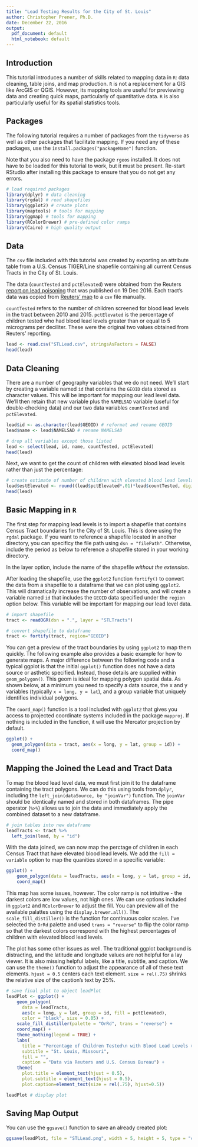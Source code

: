 ```yaml
---
title: "Lead Testing Results for the City of St. Louis"
author: Christopher Prener, Ph.D.
date: December 22, 2016
output:
  pdf_document: default
  html_notebook: default
---
```


## Introduction
This tutorial introduces a number of skills related to mapping data in `R`: data cleaning, table joins, and map production. `R` is not a replacement for a GIS like ArcGIS or QGIS. However, its mapping tools are useful for previewing data and creating quick maps, particularly of quantitative data. `R` is also particularly useful for its spatial statistics tools. 

## Packages
The following tutorial requires a number of packages from the `tidyverse` as well as other packages that facilitate mapping. If you need any of these packages, use the `install.packages("packageName")` function.

Note that you also need to have the package `rgeos` installed. It does not have to be loaded for this tutorial to work, but it must be present. Re-start RStudio after installing this package to ensure that you do not get any errors.

```r
# load required packages
library(dplyr) # data cleaning
library(rgdal) # read shapefiles
library(ggplot2) # create plots
library(maptools) # tools for mapping
library(ggmap) # tools for mapping
library(RColorBrewer) # pre-defined color ramps
library(Cairo) # high quality output
```

## Data
The `csv` file included with this tutorial was created by exporting an attribute table from a U.S. Census TIGER/Line shapefile containing all current Census Tracts in the City of St. Louis.

The data (`countTested` and `pctElevated`) were obtained from the Reuters [report on lead poisoning](http://www.reuters.com/investigates/special-report/usa-lead-testing/) that was published on 19 Dec 2016. Each tract's data was copied from [Reuters' map](http://www.reuters.com/investigates/special-report/usa-lead-testing/#interactive-lead) to a `csv` file manually.

`countTested` refers to the number of children screened for blood lead levels in the tract between 2010 and 2015. `pctElevated` is the percentage of children tested who had blood lead levels greater than or equal to 5 micrograms per deciliter. These were the original two values obtained from Reuters' reporting.

```r
lead <- read.csv("STLLead.csv", stringsAsFactors = FALSE)
head(lead)
```

## Data Cleaning
There are a number of geography variables that we do not need. We'll start by creating a variable named `id` that contains the `GEOID` data stored as character values. This will be important for mapping our lead level data. We'll then retain that new variable plus the `NAMELSAD` variable (useful for double-checking data) and our two data variables `countTested` and `pctElevated`.

```r
lead$id <- as.character(lead$GEOID) # reformat and rename GEOID
lead$name <- lead$NAMELSAD # rename NAMELSAD

# drop all variables except those listed
lead <- select(lead, id, name, countTested, pctElevated)
head(lead)
```

Next, we want to get the count of children with elevated blood lead levels rather than just the percentage:

```r
# create estimate of number of children with elevated blood lead levels
lead$estElevated <- round((lead$pctElevated*.01)*lead$countTested, digits = 0)
head(lead)
```

## Basic Mapping in `R`

The first step for mapping lead levels is to import a shapefile that contains Census Tract boundaries for the City of St. Louis. This is done using the `rgdal` package. If you want to reference a shapefile located in another directory, you can specificy the file path using `dsn = "filePath"`. Otherwise, include the period as below to reference a shapefile stored in your working directory. 

In the layer option, include the name of the shapefile *without the extension*.

After loading the shapefile, use the `ggplot2` function `fortify()` to convert the data from a shapefile to a dataframe that we can plot using `ggplot2`. This will dramatically increase the number of observations, and will create a variable named `id` that includes the `GEOID` data specified under the `region` option below. This variable will be important for mapping our lead level data.

```r
# import shapefile
tract <- readOGR(dsn = ".", layer = "STLTracts")

# convert shapefile to dataframe
tract <- fortify(tract, region="GEOID")
```

You can get a preview of the tract boundaries by using `ggplot2` to map them quickly. The following example also provides a basic example for how to generate maps. A major difference between the following code and a typical ggplot is that the initial `ggplot()` function does not have a data source or asthetic specified. Instead, those details are supplied within `geom_polygon()`. This geom is ideal for mapping polygon spatial data. As shown below, at a minimum you need to specify a data source, the x and y variables (typically `x = long, y = lat`), and a group variable that uniquely identifies individual polygons. 

The `coord_map()` function is a tool included with `ggplot2` that gives you access to projected coordinate systems included in the package `mapproj`. If nothing is included in the function, it will use the Mercator projection by default.

```r
ggplot() + 
  geom_polygon(data = tract, aes(x = long, y = lat, group = id)) + 
  coord_map()
```

## Mapping the Joined the Lead and Tract Data

To map the blood lead level data, we must first join it to the dataframe containing the tract polygons. We can do this using tools from `dplyr`, including the `left_join(dataSource, by "joinVar")` function. The `joinVar` should be identically named and stored in both dataframes. The pipe operator (`%>%`) allows us to join the data and immediately apply the combined dataset to a new dataframe.

```r
# join tables into new dataframe
leadTracts <- tract %>% 
  left_join(lead, by = "id")
```

With the data joined, we can now map the perctage of children in each Census Tract that have elevated blood lead levels. We add the `fill = variable` option to map the quanities stored in a specific variable: 

```r
ggplot() +
    geom_polygon(data = leadTracts, aes(x = long, y = lat, group = id, fill = pctElevated)) +
    coord_map()
```

This map has some issues, however. The color ramp is not intuitive - the darkest colors are low values, not high ones. We can use options included in `ggplot2` and `RColorBrewer` to adjust the fill. You can preview all of the available palattes using the `display.brewer.all()`. The `scale_fill_distiller()` is the function for continuous color scales. I've selected the `OrRd` palette and used `trans = "reverse"` to flip the color ramp so that the darkest colors correspond with the highest percentages of children with elevated blood lead levels.

The plot has some other issues as well. The traditional ggplot background is distracting, and the latitude and longitude values are not helpful for a lay viewer. It is also missing helpful labels, like a title, subtitle, and caption. We can use the `theme()` function to adjust the appearance of all of these text elements. `hjust = 0.5` centers each text element. `size = rel(.75)` shrinks the relative size of the caption's text by 25%.

```r
# save final plot to object leadPlot
leadPlot <- ggplot() +
    geom_polygon(
      data = leadTracts, 
      aes(x = long, y = lat, group = id, fill = pctElevated), 
      color = "black", size = 0.05) + 
    scale_fill_distiller(palette = "OrRd", trans = "reverse") +
    coord_map() +
    theme_nothing(legend = TRUE) +
    labs(
      title = "Percentage of Children Tested\n with Blood Lead Levels >5µg/dL", 
      subtitle = "St. Louis, Missouri",
      fill = "", 
      caption = "Data via Reuters and U.S. Census Bureau") +
    theme(
      plot.title = element_text(hjust = 0.5),
      plot.subtitle = element_text(hjust = 0.5),
      plot.caption=element_text(size = rel(.75), hjust=0.5))

leadPlot # display plot
```

## Saving Map Output

You can use the `ggsave()` function to save an already created plot:

```r
ggsave(leadPlot, file = "STLLead.png", width = 5, height = 5, type = "cairo-png")
```

